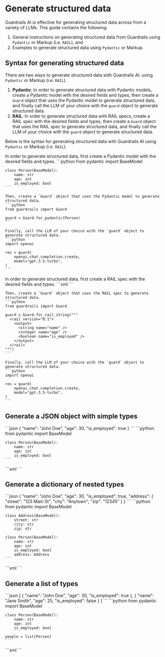 
# Generate structured data

Guardrails AI is effective for generating structured data across from a variety of LLMs. This guide contains 
the following:
1. General instructions on generating structured data from Guardrails using `Pydantic` or Markup (i.e. `RAIL`), and
2. Examples to generate structured data using `Pydantic` or Markup.

## Syntax for generating structured data

There are two ways to generate structured data with Guardrails AI: using `Pydantic` or Markup (i.e. `RAIL`).

1. **Pydantic**: In order to generate structured data with Pydantic models, create a Pydantic model with the desired fields and types, then create a `Guard` object that uses the Pydantic model to generate structured data, and finally call the LLM of your choice with the `guard` object to generate structured data.
2. **RAIL**: In order to generate structured data with RAIL specs, create a RAIL spec with the desired fields and types, then create a `Guard` object that uses the RAIL spec to generate structured data, and finally call the LLM of your choice with the `guard` object to generate structured data.

Below is the syntax for generating structured data with Guardrails AI using `Pydantic` or Markup (i.e. `RAIL`).

<Tabs>
  <TabItem value="pydantic" label="Pydantic" default>
    In order to generate structured data, first create a Pydantic model with the desired fields and types.
    ```python
    from pydantic import BaseModel

    class Person(BaseModel):
        name: str
        age: int
        is_employed: bool
    ```

    Then, create a `Guard` object that uses the Pydantic model to generate structured data.
    ```python
    from guardrails import Guard

    guard = Guard.for_pydantic(Person)
    ```

    Finally, call the LLM of your choice with the `guard` object to generate structured data.
    ```python
    import openai

    res = guard(
        openai.chat.completion.create,
        model="gpt-3.5-turbo",
    )
    ```
  </TabItem>
  <TabItem value="rail" label="RAIL">
    In order to generate structured data, first create a RAIL spec with the desired fields and types.
    ```xml
    <rail version="0.1">
      <output>
        <string name="name" />
        <integer name="age" />
        <boolean name="is_employed" />
      </output>
    </rail>
    ```

    Then, create a `Guard` object that uses the RAIL spec to generate structured data.
    ```python
    from guardrails import Guard

    guard = Guard.for_rail_string("""
      <rail version="0.1">
        <output>
          <string name="name" />
          <integer name="age" />
          <boolean name="is_employed" />
        </output>
      </rail>
    """)
    ```

    Finally, call the LLM of your choice with the `guard` object to generate structured data.
    ```python
    import openai

    res = guard(
        openai.chat.completion.create,
        model="gpt-3.5-turbo",
    )
    ```
  </TabItem>
</Tabs>

## Generate a JSON object with simple types

<Tabs>
  <TabItem value="json" label="JSON" default>
    ```json
    {
      "name": "John Doe",
      "age": 30,
      "is_employed": true
    }
    ```
  </TabItem>
  <TabItem value="pydantic" label="Pydantic">
    ```python
    from pydantic import BaseModel

    class Person(BaseModel):
        name: str
        age: int
        is_employed: bool
    ```
  </TabItem>
  <TabItem value="rail" label="Markup">
    ```xml
    <rail version="0.1">
      <output>
        <string name="name" />
        <integer name="age" />
        <boolean name="is_employed" />
      </output>
    </rail>
    ```
  </TabItem>
</Tabs>


## Generate a dictionary of nested types

<Tabs>
  <TabItem value="json" label="JSON" default>
    ```json
    {
      "name": "John Doe",
      "age": 30,
      "is_employed": true,
      "address": {
        "street": "123 Main St",
        "city": "Anytown",
        "zip": "12345"
      }
    }
    ```
  </TabItem>
  <TabItem value="pydantic" label="Pydantic">
    ```python
    from pydantic import BaseModel

    class Address(BaseModel):
        street: str
        city: str
        zip: str

    class Person(BaseModel):
        name: str
        age: int
        is_employed: bool
        address: Address
    ```
  </TabItem>
  <TabItem value="rail" label="Markup">
    ```xml
    <rail version="0.1">
      <output>
        <string name="name" />
        <integer name="age" />
        <boolean name="is_employed" />
        <object name="address">
          <string name="street" />
          <string name="city" />
          <string name="zip" />
        </object>
      </output>
    </rail>
    ```
  </TabItem>
</Tabs>


## Generate a list of types

<Tabs>
  <TabItem value="json" label="JSON" default>
    ```json
    [
      {
        "name": "John Doe",
        "age": 30,
        "is_employed": true
      },
      {
        "name": "Jane Smith",
        "age": 25,
        "is_employed": false
      }
    ]
    ```
  </TabItem>
  <TabItem value="pydantic" label="Pydantic">
    ```python
    from pydantic import BaseModel

    class Person(BaseModel):
        name: str
        age: int
        is_employed: bool

    people = list[Person]
    ```
  </TabItem>
  <TabItem value="rail" label="Markup">
    ```xml
    <rail version="0.1">
      <output type="list">
        <object>
          <string name="name" />
          <integer name="age" />
          <boolean name="is_employed" />
        </object>
      </output>
    </rail>
    ```
  </TabItem>
</Tabs>
